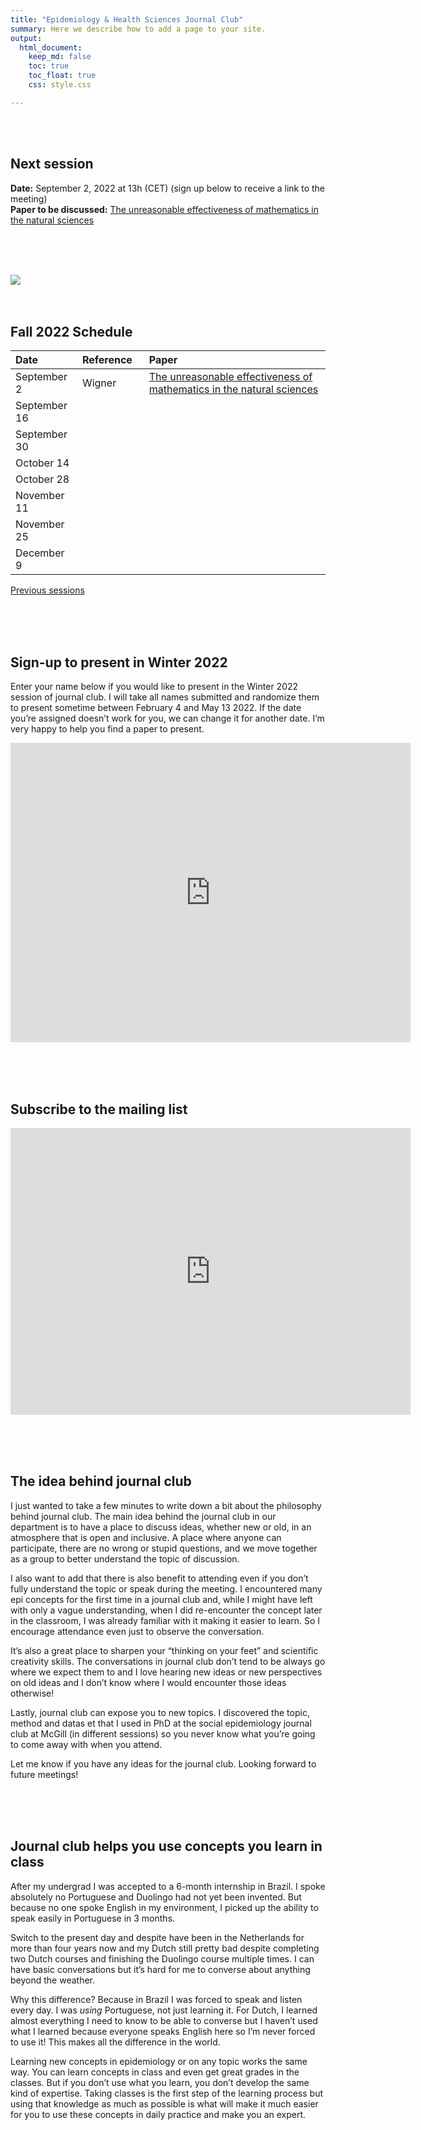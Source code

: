 ```yaml
---
title: "Epidemiology & Health Sciences Journal Club"
summary: Here we describe how to add a page to your site.
output:
  html_document:
    keep_md: false
    toc: true
    toc_float: true
    css: style.css

---
```


</br>
</br>

## Next session
**Date:** September 2, 2022 at 13h (CET) (sign up below to receive a link to the meeting)      
**Paper to be discussed:** [The unreasonable effectiveness of mathematics in the natural sciences](https://www.maths.ed.ac.uk/~v1ranick/papers/wigner.pdf)

</br>
</br>
</br>


[![](paper_screenshot.png)](https://www.nature.com/articles/d41586-022-01332-8)
</br>
</br>
</br>




## Fall 2022 Schedule

|Date|Reference|Paper|
|:--- |:--- |:---------- |
|September 2|Wigner|[The unreasonable effectiveness of mathematics in the natural sciences](https://www.maths.ed.ac.uk/~v1ranick/papers/wigner.pdf)|
|September 16| ||
|September 30| ||
|October 14| ||
|October 28| ||
|November 11| ||
|November 25| ||
|December 9| ||


[Previous sessions](https://www.jeremylabrecque.org/journal_club/previous_sessions)
   
</br>
</br>
</br>
     
## Sign-up to present in Winter 2022  

Enter your name below if you would like to present in the Winter 2022 session of journal club. I will take all names submitted and randomize them to present sometime between February 4 and May 13 2022. If the date you're assigned doesn't work for you, we can change it for another date. I'm very happy to help you find a paper to present.
 
<iframe src="https://docs.google.com/forms/d/e/1FAIpQLScjzMfl2dQ_TY1BtRYJ45LCD50VLgIrw6Vk_8rBmtfo0IxnSQ/viewform?embedded=true" width="640" height="479" frameborder="0" marginheight="0" marginwidth="0">Loading…</iframe>  

</br>
</br>
</br>


## Subscribe to the mailing list

<iframe src="https://docs.google.com/forms/d/e/1FAIpQLSfmPs63vbKAKEgcVmI2QKos-9hSQ2qQMdMqHe6n3FeE9I6Crg/viewform?embedded=true" width="640" height="459" frameborder="0" marginheight="0" marginwidth="0">Loading…</iframe>

</br>
</br>
</br>

## The idea behind journal club

I just wanted to take a few minutes to write down a bit about the philosophy behind journal club. The main idea behind the journal club in our department is to have a place to discuss ideas, whether new or old, in an atmosphere that is open and inclusive. A place where anyone can participate, there are no wrong or stupid questions, and we move together as a group to better understand the topic of discussion.

I also want to add that there is also benefit to attending even if you don't fully understand the topic or speak during the meeting. I encountered many epi concepts for the first time in a journal club and, while I might have left with only a vague understanding, when I did re-encounter the concept later in the classroom, I was already familiar with it making it easier to learn. So I encourage attendance even just to observe the conversation.

It's also a great place to sharpen your "thinking on your feet" and scientific creativity skills. The conversations in journal club don't tend to be always go where we expect them to and I love hearing new ideas or new perspectives on old ideas and I don't know where I would encounter those ideas otherwise!

Lastly, journal club can expose you to new topics. I discovered the topic, method and datas et that I used in PhD at the social epidemiology journal club at McGill (in different sessions) so you never know what you're going to come away with when you attend. 

Let me know if you have any ideas for the journal club. Looking forward to future meetings!

</br>
</br>
</br>


## Journal club helps you use concepts you learn in class

After my undergrad I was accepted to a 6-month internship in Brazil. I spoke absolutely no Portuguese and Duolingo had not yet been invented. But because no one spoke English in my environment, I picked up the ability to speak easily in Portuguese in 3 months.

Switch to the present day and despite have been in the Netherlands for more than four years now and my Dutch still pretty bad despite completing two Dutch courses and finishing the Duolingo course multiple times. I can have basic conversations but it's hard for me to converse about anything beyond the weather.

Why this difference? Because in Brazil I was forced to speak and listen every day. I was _using_ Portuguese, not just learning it. For Dutch, I learned almost everything I need to know to be able to converse but I haven't used what I learned because everyone speaks English here so I'm never forced to use it! This makes all the difference in the world.

Learning new concepts in epidemiology or on any topic works the same way. You can learn concepts in class and even get great grades in the classes. But if you don't use what you learn, you don't develop the same kind of expertise. Taking classes is the first step of the learning process but using that knowledge as much as possible is what will make it much easier for you to use these concepts in daily practice and make you an expert.
